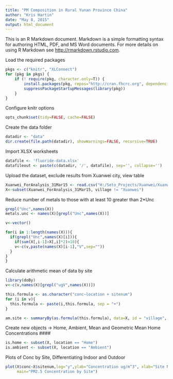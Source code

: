 ```yaml
---
title: "PM Composition in Rural Yunan Province China"
author: "Kris Hartin"
date: "May 8, 2015"
output: html_document
---
```


This is an R Markdown document. Markdown is a simple formatting syntax for authoring HTML, PDF, and MS Word documents. For more details on using R Markdown see <http://rmarkdown.rstudio.com>.

Load the required packages

```r
pkgs <- c("knitr", "XLConnect")
for (pkg in pkgs) {
    if (! require(pkg, character.only=T)) { 
        install.packages(pkg, repos="http://cran.fhcrc.org", dependencies=TRUE)
        suppressPackageStartupMessages(library(pkg))
    }
}
```

Configure knitr options

```r
opts_chunk$set(tidy=FALSE, cache=FALSE)
```

Create the data folder

```r
datadir <- "data"
dir.create(file.path(datadir), showWarnings=FALSE, recursive=TRUE)
```

Import XLSX worksheets

```r
datafile <- 'fluoride-data.xlsx'
datafileout <- paste(c(datadir, '/', datafile), sep='', collapse='')
```






Upload the dataset, exclude results from Xuanwei city, view table

```r
Xuanwei_ForAnalysis_31Mar15 <- read.csv("H:/Seto_Projects/Xuanwei/Xuanwei_ForAnalysis_31Mar15.csv")
X<-subset(Xuanwei_ForAnalysis_31Mar15, village != "Xuanwei")
```

Reduce number of metals to those with at least 10 greater than 2*Unc

```r
grepl("Unc",names(X))
metals.unc <- names(X)[grepl("Unc",names(X))]

v<-vector()

for(i in 1:length(names(X))){
  if(grepl("Unc",names(X)[i])){
    if(sum(X[,i-1]>X[,i]*2)>10){
    v<-c(v,paste(names(X)[i-1],"V",sep=""))
  }
}
}  
```

Calculate arithmetic mean of data by site
```R
library(doBy)
v<-c(v,names(X)[grepl("ugV",names(X))])

this.formula <- as.character("conc~location + sitenum")  
for (i in v){
  this.formula <- paste(i,this.formula, sep = "+")
}

am.site <- summaryBy(as.formula(this.formula), data=X, id = "village", keep.names=TRUE, FUN=mean)
```

Create new objects -> Home, Ambient, Mean and Geometric Mean Home Concentrations ####

```r
is.home <- subset(X, location == "Home")
is.ambient <- subset(X, location == "Ambient")
```

Plots of Conc by Site, Differentiating Indoor and Outdoor 
```r
plot(X$conc~X$sitenum,log="y",ylab="Concentration ug/m^3", xlab="Site Number",
     main="PM2.5 Concentration by Site")

```

